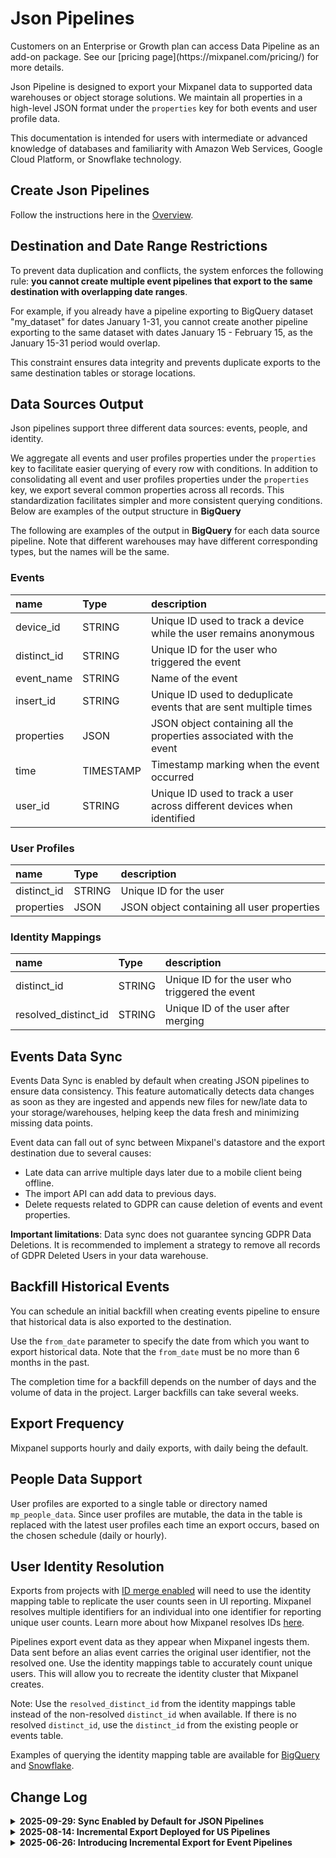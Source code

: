 
# Json Pipelines

<Callout type="info">
  Customers on an Enterprise or Growth plan can access Data Pipeline as an add-on package. See our [pricing page](https://mixpanel.com/pricing/) for more details.
</Callout>

Json Pipeline is designed to export your Mixpanel data to supported data warehouses or object storage solutions. We maintain all properties in a high-level JSON format under the `properties` key for both events and user profile data.

This documentation is intended for users with intermediate or advanced knowledge of databases and familiarity with Amazon Web Services, Google Cloud Platform, or Snowflake technology.

## Create Json Pipelines

Follow the instructions here in the [Overview](/docs/data-pipelines).

## Destination and Date Range Restrictions

To prevent data duplication and conflicts, the system enforces the following rule: **you cannot create multiple event pipelines that export to the same destination with overlapping date ranges**. 

For example, if you already have a pipeline exporting to BigQuery dataset "my_dataset" for dates January 1-31, you cannot create another pipeline exporting to the same dataset with dates January 15 - February 15, as the January 15-31 period would overlap.

This constraint ensures data integrity and prevents duplicate exports to the same destination tables or storage locations.

## Data Sources Output

Json pipelines support three different data sources: events, people, and identity.

We aggregate all events and user profiles properties under the `properties` key to facilitate easier querying of every row with conditions. In addition to consolidating all event and user profiles properties under the `properties` key, we export several common properties across all records. This standardization facilitates simpler and more consistent querying conditions. Below are examples of the output structure in **BigQuery**

The following are examples of the output in **BigQuery** for each data source pipeline. Note that different warehouses may have different corresponding types, but the names will be the same.

### Events

| name        | Type      | description                                                             |
| :---------- | :-------- | :---------------------------------------------------------------------- |
| device_id   | STRING    | Unique ID used to track a device while the user remains anonymous       |
| distinct_id | STRING    | Unique ID for the user who triggered the event                          |
| event_name  | STRING    | Name of the event                                                       |
| insert_id   | STRING    | Unique ID used to deduplicate events that are sent multiple times       |
| properties  | JSON      | JSON object containing all the properties associated with the event     |
| time        | TIMESTAMP | Timestamp marking when the event occurred                               |
| user_id     | STRING    | Unique ID used to track a user across different devices when identified |

### User Profiles

| name        | Type   | description                                |
| :---------- | :----- | :----------------------------------------- |
| distinct_id | STRING | Unique ID for the user                     |
| properties  | JSON   | JSON object containing all user properties |

### Identity Mappings

| name                 | Type   | description                                    |
| :------------------- | :----- | :--------------------------------------------- |
| distinct_id          | STRING | Unique ID for the user who triggered the event |
| resolved_distinct_id | STRING | Unique ID of the user after merging            |

## Events Data Sync

Events Data Sync is enabled by default when creating JSON pipelines to ensure data consistency. This feature automatically detects data changes as soon as they are ingested and appends new files for new/late data to your storage/warehouses, helping keep the data fresh and minimizing missing data points.

Event data can fall out of sync between Mixpanel's datastore and the export destination due to several causes:

- Late data can arrive multiple days later due to a mobile client being offline.
- The import API can add data to previous days.
- Delete requests related to GDPR can cause deletion of events and event properties.

**Important limitations**: Data sync does not guarantee syncing GDPR Data Deletions. It is recommended to implement a strategy to remove all records of GDPR Deleted Users in your data warehouse.

## Backfill Historical Events

You can schedule an initial backfill when creating events pipeline to ensure that historical data is also exported to the destination.

Use the `from_date` parameter to specify the date from which you want to export historical data. Note that the `from_date` must be no more than 6 months in the past.

The completion time for a backfill depends on the number of days and the volume of data in the project. Larger backfills can take several weeks.

## Export Frequency

Mixpanel supports hourly and daily exports, with daily being the default.

## People Data Support

User profiles are exported to a single table or directory named `mp_people_data`. Since user profiles are mutable, the data in the table is replaced with the latest user profiles each time an export occurs, based on the chosen schedule (daily or hourly).

## User Identity Resolution

Exports from projects with [ID merge enabled](/docs/tracking-methods/id-management/identifying-users#how-do-i-switch-between-the-simplified-and-original-api) will need to use the identity mapping table to replicate the user counts seen in UI reporting. Mixpanel resolves multiple identifiers for an individual into one identifier for reporting unique user counts. Learn more about how Mixpanel resolves IDs [here](/docs/tracking-methods/id-management/identifying-users#example-user-flows).

Pipelines export event data as they appear when Mixpanel ingests them. Data sent before an alias event carries the original user identifier, not the resolved one. Use the identity mappings table to accurately count unique users. This will allow you to recreate the identity cluster that Mixpanel creates.

Note: Use the `resolved_distinct_id` from the identity mappings table instead of the non-resolved `distinct_id` when available. If there is no resolved `distinct_id`, use the `distinct_id` from the existing people or events table.

Examples of querying the identity mapping table are available for [BigQuery](/docs/data-pipelines/integrations/bigquery#query-identity-mappings) and [Snowflake](/docs/data-pipelines/integrations/snowflake#query-identity-mappings).

## Change Log

<details>
<summary><strong>2025-09-29: Sync Enabled by Default for JSON Pipelines</strong></summary>

Removed sync toggle from JSON pipeline creation UI. All new JSON pipelines now have incremental sync enabled by default to ensure data consistency without requiring manual configuration.

**Impact**: New JSON pipelines automatically include sync functionality - no longer optional through UI toggle.
</details>

<details>
<summary><strong>2025-08-14: Incremental Export Deployed for US Pipelines</strong></summary>
 
We have deployed the Incremental Export Improvement for newly created pipelines with US data residency.

The rollout of these updates to existing pipelines in US residency is scheduled for the near future.
Your pipeline will automatically transition to the new system when ready.
Your data quality and completeness remain the same; only the processing method has improved.

You can find out more about Incremental Export in the previous changelog below (2025-06-26).
</details>

<details>
<summary><strong>2025-06-26: Introducing Incremental Export for Event Pipelines</strong></summary>

We're rolling out an improved pipeline system to improve the efficiency and reliability of your data exports. We're deploying these improvements for newly created pipelines in our EU and IN data residency. New pipelines in projects with US residency and migrating existing pipelines in all regions will follow after. Your pipeline will automatically transition to the new system when ready. Your data quality and completeness remain the same - only the processing method has improved.

**What is affected?**

- **Events pipelines with sync enabled only**: This improvement only affects event pipelines that have sync enabled. People and identity mapping pipelines remain unchanged.

**Benefits**

- **Elimination of data sync delays**: No more waiting for daily sync processes to detect and fix data discrepancies.
- **Complete data export**: All events are exported without the risk of missing late-arriving data. Late-arriving events are automatically exported regardless of how late they arrive, eliminating the previous 10-day sync window restriction.

**Changes you may notice**

- **Event count display**: The event count shown per task in the UI now represents the total events processed per batch rather than events exported per day or per hour. Since each batch can span multiple days, this number may appear different from before.
- **Backfill process**: When a new pipeline is created, it will complete the full historical backfill first before starting regular processing. For example, if you create a pipeline on January 15th at 11 AM with a backfill from January 1st, the system will first export all events that arrived in Mixpanel before around January 15th 11 AM as the initial backfill, then begin processing any new events that arrive after around January 15th 11 AM, regardless of which date those events are for. Existing pipelines will have the last 10 days backfilled as part of the migration and then the new incremental behavior will start.
- **Storage location file structure changes**: Previous behavior of sync would replace files for a day when the day was re-synced. No sync means Mixpanel will no longer coalesce files for days when sync runs so files are no longer updated/removed. Incremental pipelines will instead add a new file with events seen in each day for each run of the pipeline meaning more small files are expected.
- **Pipelines logs reset**: Once your pipeline is migrated, the logging available in the UI will be reset so past jobs log lines will no longer be available. Only the new incremental jobs will be visible going forward.
- **Predicable deletion behavior**:  In rare cases, the sync functionality meant that Mixpanel could re-sync days for which data was deleted, allowing the pipeline to also remove that data from your data warehouse. Sync keeping your warehouse in line with deletions was not guaranteed behavior however. The removal of sync means this unreliable behavior has been removed and as such, warehouse data owners are responsible for the deletion of all data on the warehouse side.
- **More pre-shuffled distinct IDs in data**: The faster export and removal of late syncs for data can lead to more events exported with their original `distinct_id` as opposed to the resolved identifier seen in Mixpanel after we’ve shuffled the data. These discrepancies are expected in pipelines on both the old and new behavior, and can be resolved using the ID mappings table exported from identity pipelines outlined in [our docs here](/docs/data-pipelines/json-pipelines#user-identity-resolution).

## FAQs

### Why is sync not available for People and Identity pipelines?

The sync feature is designed for events to keep the exported data up-to-date with changes that occur in Mixpanel (e.g. late-arriving data). For People and Identity pipelines, the data is re-exported in full in each export for profiles and identity mappings, which means that it's always up-to-date and does not require the sync feature. For that reason, you would not be able to enable sync for People and Identity pipelines — there is simply no use for it.

### How are GDPR deletions handled?

GDPR deletions do not automatically cascade deletions to data warehouses via pipelines. When a user is deleted from Mixpanel via the GDPR deletion API, this deletion is reflected in Mixpanel’s own storage, but the deletion does not propagate to data that has already been exported to data warehouses via pipelines.

To keep your synced warehouse data GDPR compliant, you will need to implement a process to delete the corresponding user and event data from your warehouse when a GDPR deletion occurs in Mixpanel.